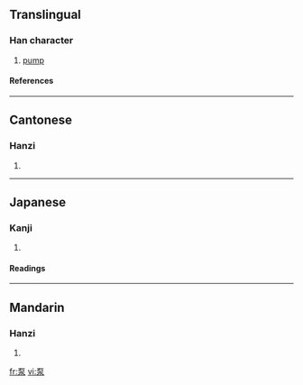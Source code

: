 ==Translingual==
===Han character===
{{Han char|rn=112|rad=石|as=04|sn=9|four=1023<sub>2</sub>|canj=一口水 (MRE), X一口水 (XMRE)}}
# [[pump]]
====References====
{{Han ref|kx=0619.121|dkj=17343|hdz=31576.080|uh=6CF5|ud=27893|bh=ACA6|bd=44198}}

----
==Cantonese==
===Hanzi===
{{yue-hanzi|jyut=|y=bam1}}
# {{defn|Cantonese}}

----
==Japanese==
===Kanji===
{{ja-kanji|grade=|rs=石04}}
# {{defn|Japanese}} 
====Readings====
{{ja-readings|on=[[りゅう]] (ryū)|kun=}}

----
==Mandarin==
===Hanzi===
{{cmn-hanzi|pin=[[bèng]] ([[beng4]])|wg=peng<sup>4</sup>}}
# {{defn|Mandarin}}

[[fr:泵]]
[[vi:泵]]